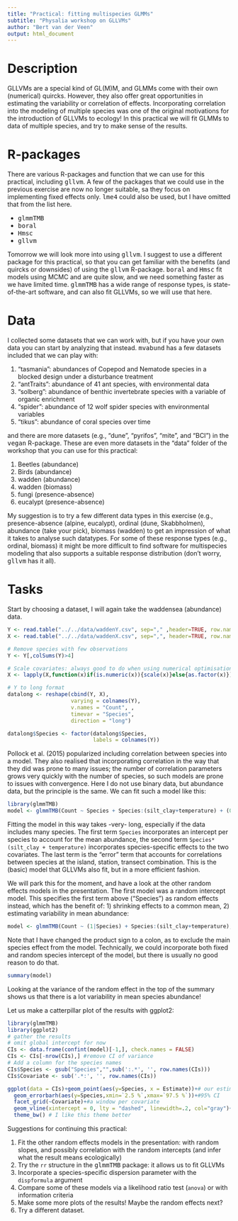 ```yaml
---
title: "Practical: fitting multispecies GLMMs"
subtitle: "Physalia workshop on GLLVMs"
author: "Bert van der Veen"
output: html_document
---
```


# Description

GLLVMs are a special kind of GL(M)M, and GLMMs come with their own (numerical) quircks. However, they also offer great opportunities in estimating the variability or correlation of effects. Incorporating correlation into the modeling of multiple species was one of the original motivations for the introduction of GLLVMs to ecology! In this practical we will fit GLMMs to data of multiple species, and try to make sense of the results.

# R-packages

There are various R-packages and function that we can use for this practical, including <tt>gllvm</tt>. A few of the packages that we could use in the previous exercise are now no longer suitable, sa they focus on implementing fixed effects only. <tt>lme4</tt> could also be used, but I have omitted that from the list here.

- <tt>glmmTMB</tt>
- <tt>boral</tt>
- <tt>Hmsc</tt>
- <tt>gllvm</tt>

Tomorrow we will look more into using <tt>gllvm</tt>. I suggest to use a different package for this practical, so that you can get familiar with the benefits (and quircks or downsides) of using the <tt>gllvm</tt> R-package. <tt>boral</tt> and <tt>Hmsc</tt> fit models using MCMC and are quite slow, and we need something faster as we have limited time. <tt>glmmTMB</tt> has a wide range of response types, is state-of-the-art software, and can also fit GLLVMs, so we will use that here.

# Data

I collected some datasets that we can work with, but if you have your own data you can start by analyzing that instead. <tt>mvabund</tt> has a few datasets included that we can play with:

1. "tasmania": abundances of Copepod and Nematode species in a blocked design under a disturbance treatment
2. "antTraits": abundance of 41 ant species, with environmental data
3. "solberg": abundance of benthic invertebrate species with a variable of organic enrichment
4. "spider": abundance of 12 wolf spider species with environmental variables
5. "tikus":  abundance of coral species over time

and there are more datasets (e.g., "dune", "pyrifos", "mite", and "BCI") in the <tt>vegan</tt> R-package. These are even more datasets in the "data" folder of the workshop that you can use for this practical:

1. Beetles (abundance)
2. Birds (abundance)
3. wadden (abundance)
4. wadden (biomass)
4. fungi (presence-absence)
5. eucalypt (presence-absence)

My suggestion is to try a few different data types in this exercise (e.g., presence-absence (alpine, eucalypt), ordinal (dune, Skabbholmen), abundance (take your pick), biomass (wadden) to get an impression of what it takes to analyse such datatypes. For some of these response types (e.g., ordinal, biomass) it might be more difficult to find software for multispecies modeling that also supports a suitable response distribution (don't worry, <tt>gllvm</tt> has it all).

# Tasks

Start by choosing a dataset, I will again take the waddensea (abundance) data.

```r
Y <- read.table("../../data/waddenY.csv", sep="," ,header=TRUE, row.names = 2)[,-1]
X <- read.table("../../data/waddenX.csv", sep=",", header=TRUE, row.names = 2)[,-1]

# Remove species with few observations
Y <- Y[,colSums(Y)>4]

# Scale covariates: always good to do when using numerical optimisation
X <- lapply(X,function(x)if(is.numeric(x)){scale(x)}else{as.factor(x)})

# Y to long format
datalong <- reshape(cbind(Y, X), 
                    varying = colnames(Y), 
                    v.names = "Count", , 
                    timevar = "Species", 
                    direction = "long")

datalong$Species <- factor(datalong$Species, 
                           labels = colnames(Y))
```

Pollock et al. (2015) popularized including correlation between species into a model. They also realised that incorporating correlation in the way that they did was prone to many issues; the number of correlation parameters grows very quickly with the number of species, so such models are prone to issues with convergence. Here I do not use binary data, but abundance data, but the principle is the same. We can fit such a model like this:

```r
library(glmmTMB)
model <- glmmTMB(Count ~ Species + Species:(silt_clay+temperature) + (0+Species|island/station/transect), family = "poisson", data = datalong)
```
Fitting the model in this way takes -very- long, especially if the data includes many species. The first term `Species` incorporates an intercept per species to account for the mean abundance, the second term `Species*(silt_clay + temperature)` incorporates species-specific effects to the two covariates. The last term is the "error" term that accounts for correlations between species at the island, station, transect combination. This is the (basic) model that GLLVMs also fit, but in a more efficient fashion.

We will park this for the moment, and have a look at the other random effects models in the presentation. The first model was a random intercept model. This specifies the first term above ("Species") as random effects instead, which has the benefit of: 1) shrinking effects to a common mean, 2) estimating variability in mean abundance:

```r
model <- glmmTMB(Count ~ (1|Species) + Species:(silt_clay+temperature), family = "poisson", data = datalong)
```

Note that I have changed the product sign to a colon, as to exclude the main species effect from the model. Technically, we could incorporate both fixed and random species intercept of the model, but there is usually no good reason to do that.

```r
summary(model)
```

Looking at the variance of the random effect in the top of the summary shows us that there is a lot variability in mean species abundance!

Let us make a catterpillar plot of the results with ggplot2:

```r
library(glmmTMB)
library(ggplot2)
# gather the results
# omit global intercept for now
CIs <- data.frame(confint(model)[-1,], check.names = FALSE)
CIs <- CIs[-nrow(CIs),] #remove CI of variance 
# Add a column for the species names
CIs$Species <- gsub("Species","",sub(':.*', '', row.names(CIs)))
CIs$Covariate <- sub('.*:', '', row.names(CIs))

ggplot(data = CIs)+geom_point(aes(y=Species, x = Estimate))+# our estimates
  geom_errorbarh(aes(y=Species,xmin=`2.5 %`,xmax=`97.5 %`))+#95% CI
  facet_grid(~Covariate)+#a window per covariate
  geom_vline(xintercept = 0, lty = "dashed", linewidth=.2, col="gray")+ #add a vertical line
  theme_bw() # I like this theme better
```

Suggestions for continuing this practical:

1) Fit the other random effects models in the presentation: with random slopes, and possibly correlation with the random intercepts (and infer what the result means ecologically)
2) Try the `rr` structure in the <tt>glmmTMB</tt> package: it allows us to fit GLLVMs
3) Incorporate a species-specific dispersion parameter with the `dispformula` argument
4) Compare some of these models via a likelihood ratio test (`anova`) or with information criteria
5) Make some more plots of the results! Maybe the random effects next?
6) Try a different dataset.
